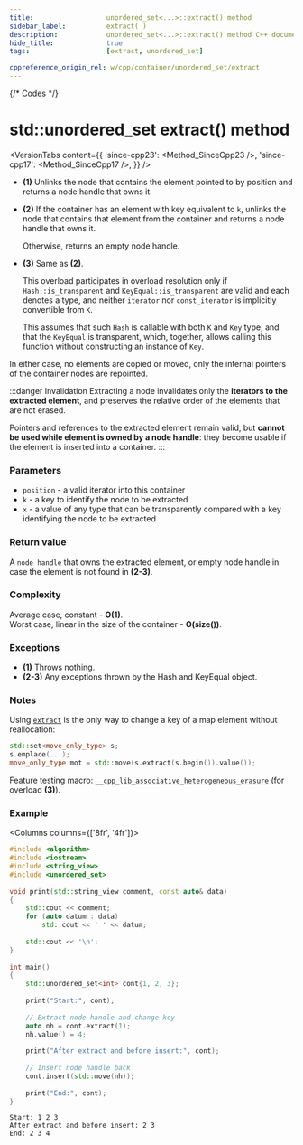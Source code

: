 ```yaml
---
title:					unordered_set<...>::extract() method
sidebar_label:			extract( )
description:			unordered_set<...>::extract() method C++ documentation
hide_title:				true
tags:					[extract, unordered_set]

cppreference_origin_rel: w/cpp/container/unordered_set/extract
---
```



{/* Codes */}


# std::unordered_set extract() method

<VersionTabs content={{
    'since-cpp23': <Method_SinceCpp23 />,
    'since-cpp17': <Method_SinceCpp17 />,
    }} />

 - **(1)**
    Unlinks the node that contains the element pointed to by position and returns a node handle that owns it.

 - **(2)**
    If the container has an element with key equivalent to `k`, unlinks the node that contains that element from the container and returns a node handle that owns it.

    Otherwise, returns an empty node handle.

 - **(3)**
    Same as **(2)**. 
    
    This overload participates in overload resolution only if `Hash::is_transparent` and `KeyEqual::is_transparent` are valid and each denotes a type,
    and neither `iterator` nor `const_iterator` is implicitly convertible from `K`.
    
    This assumes that such `Hash` is callable with both `K` and `Key` type, and that the `KeyEqual` is transparent, which, together, allows calling this function without constructing an instance of `Key`.
    
In either case, no elements are copied or moved, only the internal pointers of the container nodes are repointed.

:::danger Invalidation
Extracting a node invalidates only the **iterators to the extracted element**, and preserves the relative order of the elements that are not erased.

Pointers and references to the extracted element remain valid, but **cannot be used while element is owned by a node handle**: they become usable if the element is inserted into a container.
:::

### Parameters

 - `position` - a valid iterator into this container
 - `k` - a key to identify the node to be extracted
 - `x` - a value of any type that can be transparently compared with a key identifying the node to be extracted

### Return value

A `node handle` that owns the extracted element, or empty node handle in case the element is not found in **(2-3)**.

### Complexity

Average case, constant - **O(1)**.  
Worst case, linear in the size of the container - **O(size())**.

### Exceptions

 - **(1)**
    Throws nothing.
 - **(2-3)**
    Any exceptions thrown by the Hash and KeyEqual object.

### Notes

Using [`extract`](#) is the only way to change a key of a map element without reallocation:

```cpp showLineNumbers
std::set<move_only_type> s;
s.emplace(...);
move_only_type mot = std::move(s.extract(s.begin()).value());
```

Feature testing macro: [`__cpp_lib_associative_heterogeneous_erasure`](#) (for overload **(3)**).


### Example

<Columns columns={['8fr', '4fr']}>
<div>

```cpp title='Main.cpp' showLineNumbers
#include <algorithm>
#include <iostream>
#include <string_view>
#include <unordered_set>
 
void print(std::string_view comment, const auto& data)
{
    std::cout << comment;
    for (auto datum : data)
        std::cout << ' ' << datum;
 
    std::cout << '\n';
}
 
int main()
{
    std::unordered_set<int> cont{1, 2, 3};
 
    print("Start:", cont);
 
    // Extract node handle and change key
    auto nh = cont.extract(1);
    nh.value() = 4; 
 
    print("After extract and before insert:", cont);
 
    // Insert node handle back
    cont.insert(std::move(nh));
 
    print("End:", cont);
}
```

</div>
<div>

```plaintext title="Possible output"
Start: 1 2 3
After extract and before insert: 2 3
End: 2 3 4
```

</div>
</Columns>
